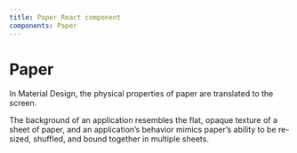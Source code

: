 ```yaml
---
title: Paper React component
components: Paper
---
```




# Paper

<p className="description">In Material Design, the physical properties of paper are translated to the screen. </p>

The background of an application resembles the flat, opaque texture of a sheet of paper, and an application’s behavior mimics paper’s ability to be re-sized, shuffled, and bound together in multiple sheets.

<div className='codeExample'>
  <CodeExample code={PaperSheetRaw}>
    <PaperSheet />
  </CodeExample>
</div>